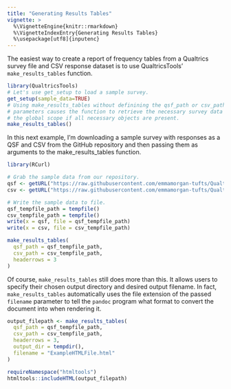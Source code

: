 ```yaml
---
title: "Generating Results Tables"
vignette: >
  %\VignetteEngine{knitr::rmarkdown}
  %\VignetteIndexEntry{Generating Results Tables}
  %\usepackage[utf8]{inputenc}
---
```


The easiest way to create a report of frequency tables from a Qualtrics survey file and CSV response
dataset is to use QualtricsTools' `make_results_tables` function. 

```r
library(QualtricsTools)
# Let's use get_setup to load a sample survey.
get_setup(sample_data=TRUE)
# Using make_results_tables without definining the qsf_path or csv_path 
# parameters causes the function to retrieve the necessary survey data from 
# the global scope if all necessary objects are present. 
make_results_tables()
```

In this next example, I'm downloading a sample survey with responses as a 
QSF and CSV from the GitHub repository and then passing them 
as arguments to the make_results_tables function. 

```r
library(RCurl)

# Grab the sample data from our repository.
qsf <- getURL("https://raw.githubusercontent.com/emmamorgan-tufts/QualtricsTools/master/data/Sample%20Surveys/Better%20Sample%20Survey/Better_Sample_Survey.qsf")
csv <- getURL("https://raw.githubusercontent.com/emmamorgan-tufts/QualtricsTools/master/data/Sample%20Surveys/Better%20Sample%20Survey/Better_Sample_Survey.csv")

# Write the sample data to file.
qsf_tempfile_path = tempfile()
csv_tempfile_path = tempfile()
write(x = qsf, file = qsf_tempfile_path)
write(x = csv, file = csv_tempfile_path)

make_results_tables(
  qsf_path = qsf_tempfile_path,
  csv_path = csv_tempfile_path, 
  headerrows = 3
)
```

Of course, `make_results_tables` still does more than this. It allows users to specify their chosen output directory and desired output filename. In fact, `make_results_tables` automatically uses the file 
extension of the passed `filename` parameter to tell the `pandoc` program what format to convert the document into when rendering it. 


```r
output_filepath <- make_results_tables(
  qsf_path = qsf_tempfile_path,
  csv_path = csv_tempfile_path, 
  headerrows = 3,
  output_dir = tempdir(),
  filename = "ExampleHTMLFile.html"
)

requireNamespace("htmltools")
htmltools::includeHTML(output_filepath)
```

